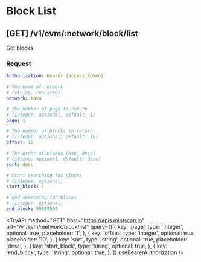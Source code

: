 
# Block List

## **[GET]** /v1/evm/:network/block/list

Get blocks

### Request

```yaml filename="Headers"
Authorization: Bearer {access_token}
```

```yaml filename="Parameters"
# The name of network
# (string, required)
network: kava
```

```yaml filename="Queries"
# The number of page to return
# (integer, optional, default: 1)
page: 1

# The number of blocks to return
# (integer, optional, default: 10)
offset: 10

# The order of blocks (asc, desc)
# (string, optional, default: desc)
sort: desc

# Start searching for blocks
# (integer, optional)
start_block: 1

# End searching for blocks
# (integer, optional)
end_block: 99999999
```

<TryAPI
  method="GET"
  host="https://apis.mintscan.io"
  url="/v1/evm/:network/block/list"
  query={[
    {
      key: 'page',
      type: 'integer',
      optional: true,
      placeholder: '1',
    },
    {
      key: 'offset',
      type: 'integer',
      optional: true,
      placeholder: '10',
    },
    {
      key: 'sort',
      type: 'string',
      optional: true,
      placeholder: 'desc',
    },
    {
      key: 'start_block',
      type: 'string',
      optional: true,
    },
    {
      key: 'end_block',
      type: 'string',
      optional: true,
    },
  ]}
  useBearerAuthorization
/>
